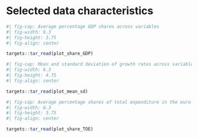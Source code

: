 # Selected data characteristics {#appendix-fiscal-data-characteristics}

```r
#| fig-cap: Average percentage GDP shares across variables
#| fig-width: 6.3
#| fig-height: 3.75
#| fig-align: center

targets::tar_read(plot_share_GDP)
```

```r
#| fig-cap: Mean and standard deviation of growth rates across variables
#| fig-width: 6.3
#| fig-height: 4.75
#| fig-align: center

targets::tar_read(plot_mean_sd)
```

```r
#| fig-cap: Average percentage shares of total expenditure in the euro area
#| fig-width: 6.3
#| fig-height: 3.75
#| fig-align: center

targets::tar_read(plot_share_TOE)
```

